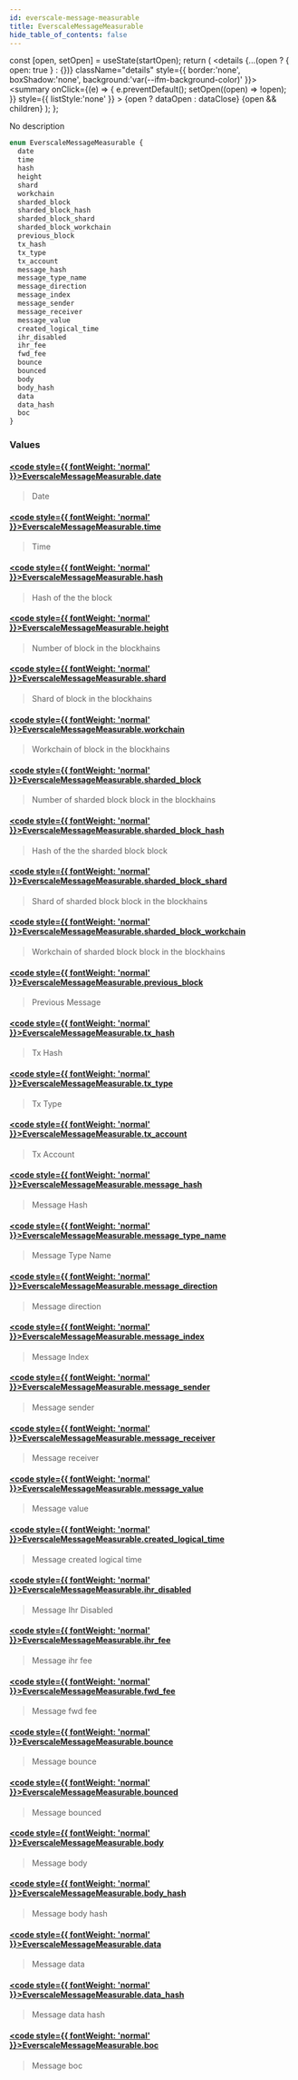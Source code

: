 ```yaml
---
id: everscale-message-measurable
title: EverscaleMessageMeasurable
hide_table_of_contents: false
---
```







  const [open, setOpen] = useState(startOpen);
  return (
    <details {...(open ? { open: true } : {})} className="details" style={{ border:'none', boxShadow:'none', background:'var(--ifm-background-color)' }}>
      <summary
        onClick={(e) => {
          e.preventDefault();
          setOpen((open) => !open);
        }}
        style={{ listStyle:'none' }}
      >
      {open ? dataOpen : dataClose}
      </summary>
      {open && children}
    </details>
  );
};








No description


```graphql
enum EverscaleMessageMeasurable {
  date
  time
  hash
  height
  shard
  workchain
  sharded_block
  sharded_block_hash
  sharded_block_shard
  sharded_block_workchain
  previous_block
  tx_hash
  tx_type
  tx_account
  message_hash
  message_type_name
  message_direction
  message_index
  message_sender
  message_receiver
  message_value
  created_logical_time
  ihr_disabled
  ihr_fee
  fwd_fee
  bounce
  bounced
  body
  body_hash
  data
  data_hash
  boc
}
```




### Values

#### [<code style={{ fontWeight: 'normal' }}>EverscaleMessageMeasurable.<b>date</b></code>](#)  
> 
> 
> Date
> 

#### [<code style={{ fontWeight: 'normal' }}>EverscaleMessageMeasurable.<b>time</b></code>](#)  
> 
> 
> Time
> 

#### [<code style={{ fontWeight: 'normal' }}>EverscaleMessageMeasurable.<b>hash</b></code>](#)  
> 
> 
> Hash of the the block
> 

#### [<code style={{ fontWeight: 'normal' }}>EverscaleMessageMeasurable.<b>height</b></code>](#)  
> 
> 
> Number of block in the blockhains
> 

#### [<code style={{ fontWeight: 'normal' }}>EverscaleMessageMeasurable.<b>shard</b></code>](#)  
> 
> 
> Shard of block in the blockhains
> 

#### [<code style={{ fontWeight: 'normal' }}>EverscaleMessageMeasurable.<b>workchain</b></code>](#)  
> 
> 
> Workchain of block in the blockhains
> 

#### [<code style={{ fontWeight: 'normal' }}>EverscaleMessageMeasurable.<b>sharded_block</b></code>](#)  
> 
> 
> Number of sharded block block in the blockhains
> 

#### [<code style={{ fontWeight: 'normal' }}>EverscaleMessageMeasurable.<b>sharded_block_hash</b></code>](#)  
> 
> 
> Hash of the the sharded block block
> 

#### [<code style={{ fontWeight: 'normal' }}>EverscaleMessageMeasurable.<b>sharded_block_shard</b></code>](#)  
> 
> 
> Shard of sharded block block in the blockhains
> 

#### [<code style={{ fontWeight: 'normal' }}>EverscaleMessageMeasurable.<b>sharded_block_workchain</b></code>](#)  
> 
> 
> Workchain of sharded block block in the blockhains
> 

#### [<code style={{ fontWeight: 'normal' }}>EverscaleMessageMeasurable.<b>previous_block</b></code>](#)  
> 
> 
> Previous Message
> 

#### [<code style={{ fontWeight: 'normal' }}>EverscaleMessageMeasurable.<b>tx_hash</b></code>](#)  
> 
> 
> Tx Hash
> 

#### [<code style={{ fontWeight: 'normal' }}>EverscaleMessageMeasurable.<b>tx_type</b></code>](#)  
> 
> 
> Tx Type
> 

#### [<code style={{ fontWeight: 'normal' }}>EverscaleMessageMeasurable.<b>tx_account</b></code>](#)  
> 
> 
> Tx Account
> 

#### [<code style={{ fontWeight: 'normal' }}>EverscaleMessageMeasurable.<b>message_hash</b></code>](#)  
> 
> 
> Message Hash
> 

#### [<code style={{ fontWeight: 'normal' }}>EverscaleMessageMeasurable.<b>message_type_name</b></code>](#)  
> 
> 
> Message Type Name
> 

#### [<code style={{ fontWeight: 'normal' }}>EverscaleMessageMeasurable.<b>message_direction</b></code>](#)  
> 
> 
> Message direction
> 

#### [<code style={{ fontWeight: 'normal' }}>EverscaleMessageMeasurable.<b>message_index</b></code>](#)  
> 
> 
> Message Index
> 

#### [<code style={{ fontWeight: 'normal' }}>EverscaleMessageMeasurable.<b>message_sender</b></code>](#)  
> 
> 
> Message sender
> 

#### [<code style={{ fontWeight: 'normal' }}>EverscaleMessageMeasurable.<b>message_receiver</b></code>](#)  
> 
> 
> Message receiver
> 

#### [<code style={{ fontWeight: 'normal' }}>EverscaleMessageMeasurable.<b>message_value</b></code>](#)  
> 
> 
> Message value
> 

#### [<code style={{ fontWeight: 'normal' }}>EverscaleMessageMeasurable.<b>created_logical_time</b></code>](#)  
> 
> 
> Message created logical time
> 

#### [<code style={{ fontWeight: 'normal' }}>EverscaleMessageMeasurable.<b>ihr_disabled</b></code>](#)  
> 
> 
> Message Ihr Disabled
> 

#### [<code style={{ fontWeight: 'normal' }}>EverscaleMessageMeasurable.<b>ihr_fee</b></code>](#)  
> 
> 
> Message ihr fee
> 

#### [<code style={{ fontWeight: 'normal' }}>EverscaleMessageMeasurable.<b>fwd_fee</b></code>](#)  
> 
> 
> Message fwd fee
> 

#### [<code style={{ fontWeight: 'normal' }}>EverscaleMessageMeasurable.<b>bounce</b></code>](#)  
> 
> 
> Message bounce
> 

#### [<code style={{ fontWeight: 'normal' }}>EverscaleMessageMeasurable.<b>bounced</b></code>](#)  
> 
> 
> Message bounced
> 

#### [<code style={{ fontWeight: 'normal' }}>EverscaleMessageMeasurable.<b>body</b></code>](#)  
> 
> 
> Message body
> 

#### [<code style={{ fontWeight: 'normal' }}>EverscaleMessageMeasurable.<b>body_hash</b></code>](#)  
> 
> 
> Message body hash
> 

#### [<code style={{ fontWeight: 'normal' }}>EverscaleMessageMeasurable.<b>data</b></code>](#)  
> 
> 
> Message data
> 

#### [<code style={{ fontWeight: 'normal' }}>EverscaleMessageMeasurable.<b>data_hash</b></code>](#)  
> 
> 
> Message data hash
> 

#### [<code style={{ fontWeight: 'normal' }}>EverscaleMessageMeasurable.<b>boc</b></code>](#)  
> 
> 
> Message boc
> 



